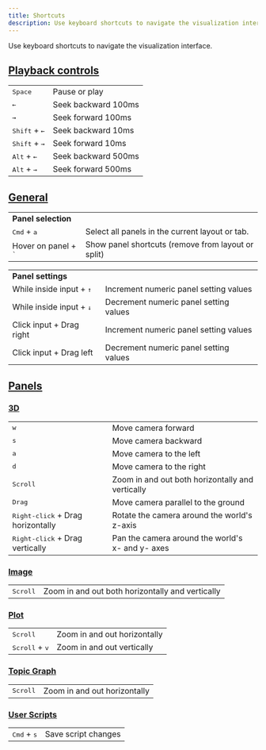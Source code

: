 ```yaml
---
title: Shortcuts
description: Use keyboard shortcuts to navigate the visualization interface.
---
```


Use keyboard shortcuts to navigate the visualization interface.

## [Playback controls](/docs/visualization/playback)

<table>
  <tbody>
    <tr>
      <td>
        <kbd>Space</kbd>
      </td>
      <td>Pause or play</td>
    </tr>
    <tr>
      <td>
        <kbd>←</kbd>
      </td>
      <td>Seek backward 100ms</td>
    </tr>
    <tr>
      <td>
        <kbd>→</kbd>
      </td>
      <td>Seek forward 100ms</td>
    </tr>
    <tr>
      <td>
        <kbd>Shift</kbd> + <kbd>←</kbd>
      </td>
      <td>Seek backward 10ms</td>
    </tr>
    <tr>
      <td>
        <kbd>Shift</kbd> + <kbd>→</kbd>
      </td>
      <td>Seek forward 10ms</td>
    </tr>
    <tr>
      <td>
        <kbd>Alt</kbd> + <kbd>←</kbd>
      </td>
      <td>Seek backward 500ms</td>
    </tr>
    <tr>
      <td>
        <kbd>Alt</kbd> + <kbd>→</kbd>
      </td>
      <td>Seek forward 500ms</td>
    </tr>
  </tbody>
</table>

## [General](/docs/visualization/panels/introduction)

<table>
  <tbody>
    <tr>
      <td colSpan={2}>
        <b>Panel selection</b>
      </td>
    </tr>
    <tr>
      <td>
        <kbd>Cmd</kbd> + <kbd>a</kbd>
      </td>
      <td>Select all panels in the current layout or tab.</td>
    </tr>
    <tr>
      <td>
        Hover on panel + <kbd>`</kbd>
      </td>
      <td>Show panel shortcuts (remove from layout or split)</td>
    </tr>
  </tbody>
</table>

<table>
  <tbody>
    <tr>
      <td colSpan={2}>
        <b>Panel settings</b>
      </td>
    </tr>
    <tr>
      <td>
        While inside input + <kbd>↑</kbd>
      </td>
      <td>Increment numeric panel setting values</td>
    </tr>
    <tr>
      <td>
        While inside input + <kbd>↓</kbd>
      </td>
      <td>Decrement numeric panel setting values</td>
    </tr>
    <tr>
      <td>Click input + Drag right</td>
      <td>Increment numeric panel setting values</td>
    </tr>
    <tr>
      <td>Click input + Drag left</td>
      <td>Decrement numeric panel setting values</td>
    </tr>
  </tbody>
</table>

## [Panels](/docs/visualization/panels/introduction)

### [3D](/docs/visualization/panels/3d)

<table>
  <tbody>
    <tr>
      <td>
        <kbd>w</kbd>
      </td>
      <td>Move camera forward</td>
    </tr>
    <tr>
      <td>
        <kbd>s</kbd>
      </td>
      <td>Move camera backward</td>
    </tr>
    <tr>
      <td>
        <kbd>a</kbd>
      </td>
      <td>Move camera to the left</td>
    </tr>
    <tr>
      <td>
        <kbd>d</kbd>
      </td>
      <td>Move camera to the right</td>
    </tr>
    <tr>
      <td>
        <kbd>Scroll</kbd>
      </td>
      <td>Zoom in and out both horizontally and vertically</td>
    </tr>
    <tr>
      <td>
        <kbd>Drag</kbd>
      </td>
      <td>Move camera parallel to the ground</td>
    </tr>
    <tr>
      <td>
        <kbd>Right-click</kbd> + Drag horizontally
      </td>
      <td>Rotate the camera around the world's z-axis</td>
    </tr>
    <tr>
      <td>
        <kbd>Right-click</kbd> + Drag vertically
      </td>
      <td>Pan the camera around the world's x- and y- axes</td>
    </tr>
  </tbody>
</table>

### [Image](/docs/visualization/panels/image)

<table>
  <tbody>
    <tr>
      <td>
        <kbd>Scroll</kbd>
      </td>
      <td>Zoom in and out both horizontally and vertically</td>
    </tr>
  </tbody>
</table>

### [Plot](/docs/visualization/panels/plot)

<table>
  <tbody>
    <tr>
      <td>
        <kbd>Scroll</kbd>
      </td>
      <td>Zoom in and out horizontally</td>
    </tr>
    <tr>
      <td>
        <kbd>Scroll</kbd> + <kbd>v</kbd>
      </td>
      <td>Zoom in and out vertically</td>
    </tr>
  </tbody>
</table>

### [Topic Graph](/docs/visualization/panels/topic-graph)

<table>
  <tbody>
    <tr>
      <td>
        <kbd>Scroll</kbd>
      </td>
      <td>Zoom in and out horizontally</td>
    </tr>
  </tbody>
</table>

### [User Scripts](/docs/visualization/panels/user-scripts)

<table>
  <tbody>
    <tr>
      <td>
        <kbd>Cmd</kbd> + <kbd>s</kbd>
      </td>
      <td>Save script changes</td>
    </tr>
  </tbody>
</table>
